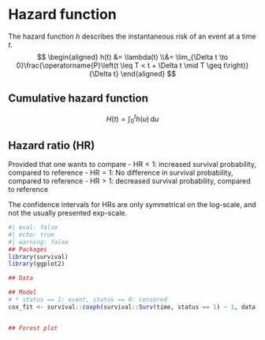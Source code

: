 # Hazard function {#sec-HazardFunction}
The hazard function $h$ describes the instantaneous risk of an event at a time $t$.
$$
\begin{aligned}
    h(t) &= \lambda(t)
    \\&= \lim_{\Delta t \to 0}\frac{\operatorname{P}\left(t \leq T < t + \Delta t \mid T \geq t\right)}{\Delta t}
\end{aligned}
$$

## Cumulative hazard function

$$
H(t) = \int_0^t h(u)\,\textrm{d}u
$$

## Hazard ratio (HR) {#HazardRatio}
Provided that one wants to compare 
-   $\textrm{HR} < 1$: increased survival probability, compared to reference
-   $\textrm{HR} = 1$: No difference in survival probability, compared to reference
-   $\textrm{HR} > 1$: decreased survival probability, compared to reference

:::{rem-HR}
The confidence intervals for HRs are only symmetrical on the log-scale, and not the usually presented exp-scale.
:::

```r
#| eval: false
#| echo: true
#| warning: false
## Packages
library(survival)
library(ggplot2)

## Data

## Model
# * status == 1: event, status == 0: censored
cox_fit <- survival::coxph(survival::Surv(time, status == 1) ~ 1, data, ties = "breslow")


## Forest plot

```